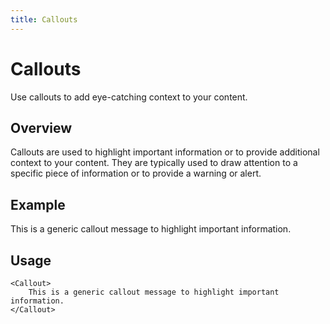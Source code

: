 ```yaml
---
title: Callouts
---
```


# Callouts
<Subtitle>
    Use callouts to add eye-catching context to your content.
</Subtitle>

## Overview
Callouts are used to highlight important information or to provide additional context to your content. They are typically used to draw attention to a specific piece of information or to provide a warning or alert.

## Example
<Callout>
    This is a generic callout message to highlight important information.
</Callout>

## Usage
```tsx
<Callout>
    This is a generic callout message to highlight important information.
</Callout>